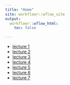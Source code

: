 ```yaml
---
title: "Home"
site: workflowr::wflow_site
output:
  workflowr::wflow_html:
    toc: false
    
---
```



* [lecture 1](lecture1.html)
* [lecture 2](lecture2.html)
* [lecture 3](lecture3.html)
* [lecture 4](lecture4.html)
* [lecture 5](lecture5.html)
* [lecture 6](lecture6.html)
* [lecture 7](lecture7.html)
